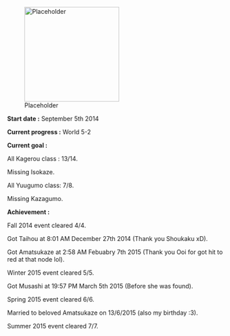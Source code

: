 [[File:Placeholder|thumb|220px]]

'''Start date :''' September 5th 2014

'''Current progress :''' World 5-2

'''Current goal :''' 

All Kagerou class : 13/14.

Missing Isokaze.

All Yuugumo class: 7/8.

Missing Kazagumo.

'''Achievement :'''

Fall 2014 event cleared 4/4.

Got Taihou at 8:01 AM December 27th 2014 (Thank you Shoukaku xD).

Got Amatsukaze at 2:58 AM Febuabry 7th 2015 (Thank you Ooi for got hit to red at that node lol).

Winter 2015 event cleared 5/5.

Got Musashi at 19:57 PM March 5th 2015 (Before she was found).

Spring 2015 event cleared 6/6.

Married to beloved Amatsukaze on 13/6/2015 (also my birthday :3).

Summer 2015 event cleared 7/7.